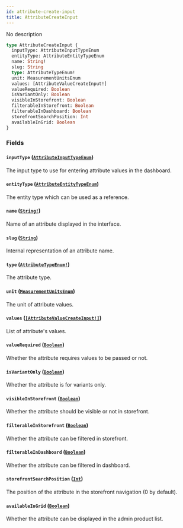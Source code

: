 ```yaml
---
id: attribute-create-input
title: AttributeCreateInput
---
```


No description

```graphql
type AttributeCreateInput {
  inputType: AttributeInputTypeEnum
  entityType: AttributeEntityTypeEnum
  name: String!
  slug: String
  type: AttributeTypeEnum!
  unit: MeasurementUnitsEnum
  values: [AttributeValueCreateInput!]
  valueRequired: Boolean
  isVariantOnly: Boolean
  visibleInStorefront: Boolean
  filterableInStorefront: Boolean
  filterableInDashboard: Boolean
  storefrontSearchPosition: Int
  availableInGrid: Boolean
}
```

### Fields

#### `inputType` ([`AttributeInputTypeEnum`](../../../developer/api-reference/enums/attribute-input-type-enum))

The input type to use for entering attribute values in the dashboard.

#### `entityType` ([`AttributeEntityTypeEnum`](../../../developer/api-reference/enums/attribute-entity-type-enum))

The entity type which can be used as a reference.

#### `name` ([`String!`](../../../developer/api-reference/scalars/string))

Name of an attribute displayed in the interface.

#### `slug` ([`String`](../../../developer/api-reference/scalars/string))

Internal representation of an attribute name.

#### `type` ([`AttributeTypeEnum!`](../../../developer/api-reference/enums/attribute-type-enum))

The attribute type.

#### `unit` ([`MeasurementUnitsEnum`](../../../developer/api-reference/enums/measurement-units-enum))

The unit of attribute values.

#### `values` ([`[AttributeValueCreateInput!]`](../../../developer/api-reference/inputs/attribute-value-create-input))

List of attribute's values.

#### `valueRequired` ([`Boolean`](../../../developer/api-reference/scalars/boolean))

Whether the attribute requires values to be passed or not.

#### `isVariantOnly` ([`Boolean`](../../../developer/api-reference/scalars/boolean))

Whether the attribute is for variants only.

#### `visibleInStorefront` ([`Boolean`](../../../developer/api-reference/scalars/boolean))

Whether the attribute should be visible or not in storefront.

#### `filterableInStorefront` ([`Boolean`](../../../developer/api-reference/scalars/boolean))

Whether the attribute can be filtered in storefront.

#### `filterableInDashboard` ([`Boolean`](../../../developer/api-reference/scalars/boolean))

Whether the attribute can be filtered in dashboard.

#### `storefrontSearchPosition` ([`Int`](../../../developer/api-reference/scalars/int))

The position of the attribute in the storefront navigation (0 by default).

#### `availableInGrid` ([`Boolean`](../../../developer/api-reference/scalars/boolean))

Whether the attribute can be displayed in the admin product list.
